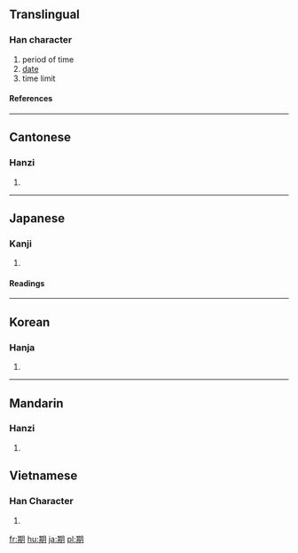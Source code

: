 {{see|朞}}

==Translingual==
===Han character===
{{Han char|rn=74|rad=月|as=08|sn=12|four=4782<sub>0</sub>|canj=廿金月 (TCB)}}
# period of time
# [[date]]
# time limit
====References====
{{Han ref|kx=0506.110|dkj=14378|dj=0887.040|hdz=32083.070|uh=671F|ud=26399|bh=B4C1|bd=46273}}

----
==Cantonese==
===Hanzi===
{{yue-hanzi|jyut=|y=kei4}}
# {{defn|Cantonese}}

----
==Japanese==
===Kanji===
{{ja-kanji|grade=3|rs=月08}}
# {{defn|Japanese}} 
====Readings====
{{ja-readings|on=[[き]] (ki), [[ご]] (go)|kun=[[ちぎる]] (chigiru)}}

----
==Korean==
===Hanja===
{{ko-hanja|hangeul=기|eumhun=|rv=gi|mr=ki|y=ki}}
# {{defn|Korean}}

----
==Mandarin==
===Hanzi===
{{cmn-hanzi|pin=[[jī]] ([[ji1]]), [[qī]] ([[qi1]]), [[qí]] ([[qi2]])|wg=chi<sup>1</sup>, ch'i<sup>1</sup>, ch'i<sup>2</sup>}}
# {{defn|Mandarin}}

==Vietnamese==

===Han Character===
{{vi-hantu|[[kỳ]]}}

# {{defn|Vietnamese}}

[[fr:期]]
[[hu:期]]
[[ja:期]]
[[pl:期]]